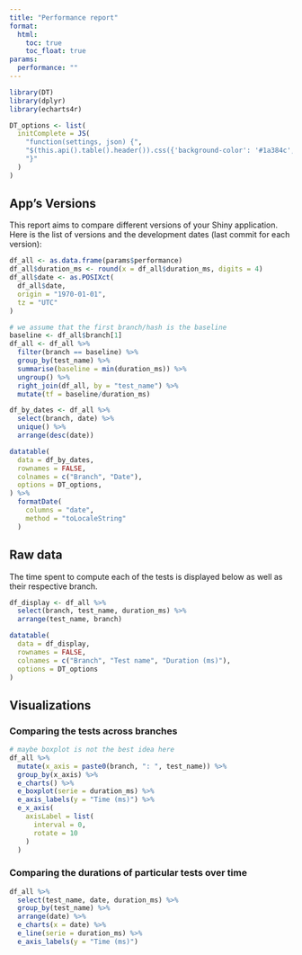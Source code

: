 ```yaml
---
title: "Performance report"
format:
  html:
    toc: true
    toc_float: true
params:
  performance: ""
---
```


```r
library(DT)
library(dplyr)
library(echarts4r)

DT_options <- list(
  initComplete = JS(
    "function(settings, json) {",
    "$(this.api().table().header()).css({'background-color': '#1a384c', 'color': '#fff'});",
    "}"
  )
)
```

## App's Versions

This report aims to compare different versions of your Shiny application. Here is the list of versions and the development dates (last commit for each version):

```r
df_all <- as.data.frame(params$performance)
df_all$duration_ms <- round(x = df_all$duration_ms, digits = 4)
df_all$date <- as.POSIXct(
  df_all$date,
  origin = "1970-01-01",
  tz = "UTC"
)

# we assume that the first branch/hash is the baseline
baseline <- df_all$branch[1]
df_all <- df_all %>%
  filter(branch == baseline) %>%
  group_by(test_name) %>%
  summarise(baseline = min(duration_ms)) %>%
  ungroup() %>%
  right_join(df_all, by = "test_name") %>%
  mutate(tf = baseline/duration_ms)
```

```r
df_by_dates <- df_all %>%
  select(branch, date) %>%
  unique() %>%
  arrange(desc(date))

datatable(
  data = df_by_dates,
  rownames = FALSE,
  colnames = c("Branch", "Date"),
  options = DT_options,
) %>%
  formatDate(
    columns = "date",
    method = "toLocaleString"
  )
```

## Raw data

The time spent to compute each of the tests is displayed below as well as their respective branch.

```r
df_display <- df_all %>%
  select(branch, test_name, duration_ms) %>%
  arrange(test_name, branch)

datatable(
  data = df_display,
  rownames = FALSE,
  colnames = c("Branch", "Test name", "Duration (ms)"), 
  options = DT_options
)
```

## Visualizations

### Comparing the tests across branches

```r
# maybe boxplot is not the best idea here
df_all %>%
  mutate(x_axis = paste0(branch, ": ", test_name)) %>%
  group_by(x_axis) %>%
  e_charts() %>%
  e_boxplot(serie = duration_ms) %>%
  e_axis_labels(y = "Time (ms)") %>%
  e_x_axis(
    axisLabel = list(
      interval = 0,
      rotate = 10
    )
  )
```

### Comparing the durations of particular tests over time

```r
df_all %>%
  select(test_name, date, duration_ms) %>%
  group_by(test_name) %>%
  arrange(date) %>%
  e_charts(x = date) %>%
  e_line(serie = duration_ms) %>%
  e_axis_labels(y = "Time (ms)")
```
